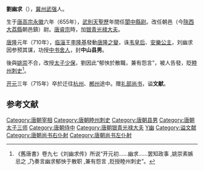 '''劉幽求'''（{{bd|655年||715年|catIdx=L劉}}），[[冀州|冀州]][[武强|武强]]人。

生于[[唐高宗|唐高宗]][[永徽|永徽]]六年（655年），[[武則天|武則天]][[聖歷|聖歷]]年間任[[閬中|閬中]][[縣尉|縣尉]]。改任朝邑（今[[陝西|陝西]][[大荔縣|大荔縣]]朝邑鎮）尉。[[唐睿宗|唐睿宗]]時，加[[银青光禄大夫|银青光禄大夫]]。

[[唐隆|唐隆]]元年（710年），[[临淄|临淄]]王[[李隆基|李隆基]]發動[[唐隆之變|唐隆之變]]，诛[[韦皇后|韦皇后]]、[[安樂公主|安樂公主]]，刘幽求因参预其谋，功授[[中书|中书]][[舍人|舍人]]，封'''中山县男'''。

後與[[姚崇|姚崇]]不合，改授[[太子少保|太子少保]]，劉因此“郁怏於散職，兼有怨言”，被人告發，貶[[睦州_(仁寿)|睦州]][[刺史|刺史]]<ref>《舊唐書》卷九七《刘幽求传》所说“开元初……幽求……罢知政事 ,姚崇素嫉忌之 ,乃奏言幽求郁怏于散职 ,兼有怨言 ,贬授睦州刺史”。</ref>。

[[开元|开元]]三年（715年）卒於迁往[[杭州|杭州]]、[[郴州|郴州]]途中。赠[[礼部尚书|礼部尚书]]，谥'''文献'''。

==参考文献==
{{Reflist}}
{{start box}}
{{s-before|[[窦怀贞|窦怀贞]]}}
{{s-title|[[唐朝|唐朝]][[尚书右仆射|尚书右仆射]]|712年}}
{{s-after|[[张说|张说]]}}
{{s-before|[[窦怀贞|窦怀贞]]}}
{{s-title|[[唐朝|唐朝]][[尚书左仆射|尚书左仆射]]|713年}}
{{s-after|[[源乾曜|源乾曜]]}}
{{end box}}

{{DEFAULTSORT:L}}
[[Category:唐朝宰相|Category:唐朝宰相]]
[[Category:唐朝睦州刺史|Category:唐朝睦州刺史]]
[[Category:唐朝县男|Category:唐朝县男]]
[[Category:唐朝太子三师|Category:唐朝太子三师]]
[[Category:唐朝侍中|Category:唐朝侍中]]
[[Category:唐朝银青光禄大夫|Category:唐朝银青光禄大夫]]
[[Category:劉姓|Y幽]]
[[Category:谥文献|Category:谥文献]]
[[Category:唐朝尚书右仆射|Category:唐朝尚书右仆射]]
[[Category:唐朝尚书左仆射|Category:唐朝尚书左仆射]]